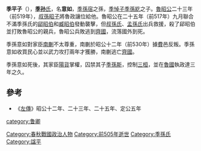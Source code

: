 {{模板:Infobox 先秦人物
|名稱=季孫意如
|姓=[[姬姓|姬]]
|氏=[[季孫氏|季孫]]
|名=意如
|字=
|别名=季平子
|别字=
|諡号=平
|官位=
|時代=春秋
|國家=魯國
|身份=[[魯國|魯國]]正卿
|出生日期=
|逝世日期=前505年
|父=[[季悼子|季悼子]][[季孫紇|季孫紇]]
|子女=[[季桓子|季桓子]][[季孫斯|季孫斯]]
}}

'''季平子'''（{{bd|？||前505年||catIdx=J季孙}}），[[季孫氏|'''季孙'''氏]]，名'''意如'''，[[季孫宿|季孫宿]]之孫，[[季悼子|季悼子]][[季孫紇|季孫紇]]之子。[[魯昭公|魯昭公]]二十三年（前519年），[[叔孫昭子|叔孫昭子]]將魯政讓位給他。魯昭公在二十五年（前517年）九月聯合不滿季孫氏的[[郈昭伯|郈昭伯]]和[[臧昭伯|臧昭伯]]發動襲擊，但[[叔孫氏|叔孫氏]]、[[孟孫氏|孟孫氏]]出兵救援，殺了郈昭伯並打敗魯昭公的親兵，魯昭公兵敗逃到[[齊國|齊國]]，流落國外到死。

季孫意如對家臣[[南蒯|南蒯]]不太尊重，南蒯於昭公十二年（前530年）據[[費|費]]邑反叛。季孫意如收買民心並以武力攻打兩年才獲勝，南蒯逃亡[[齊國|齊國]]。

季孫意如死後，其家臣[[陽貨|陽貨]]掌權，囚禁其子[[季孫斯|季孫斯]]，控制[[三桓|三桓]]，並在[[魯國|魯國]]執政達三年之久。

== 參考 ==
*《[[左傳|左傳]]》昭公十二年、二十三年、二十五年、定公五年

{{start box}}
{{s-before|祖父[[季武子|季武子]]季孫宿}}
{{s-title|[[春秋时期|春秋]][[魯國|魯國]][[季孫氏|季孫氏]]宗主|前535年－前505年}}
{{s-after|子[[季桓子|季桓子]]季孫斯}}
{{end box}}
{{三桓}}

[[Category:春秋戰國政治人物|Category:春秋戰國政治人物]]
[[Category:前505年逝世|Category:前505年逝世]]
[[category:鲁卿|category:鲁卿]]
[[Category:季孫氏|Category:季孫氏]]
[[Category:諡平|Category:諡平]]